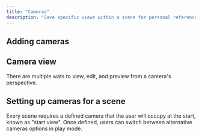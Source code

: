 ```yaml
---
title: "Cameras"
description: "Save specific views within a scene for personal reference or public links. "
---
```


## Adding cameras



## Camera view

There are multiple wats to view, edit, and preview from a camera's perspective.



## Setting up cameras for a scene

Every scene requires a defined camera that the user will occupy at the start, known as "start view". Once defined, users can switch between alternative cameras options in play mode.&#x20;

<AccordionGroup>
  <Accordion title="Defining the start view camera" defaultOpen={false}>

  </Accordion>

  <Accordion title="New Accordion" defaultOpen="false">

  </Accordion>
</AccordionGroup>